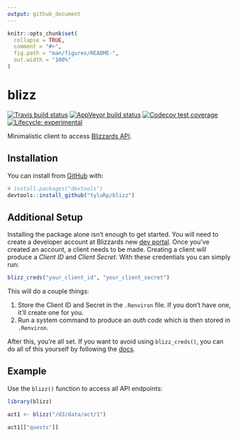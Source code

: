 ```yaml
---
output: github_document
---
```


<!-- README.md is generated from README.Rmd. Please edit that file -->

```r
knitr::opts_chunk$set(
  collapse = TRUE,
  comment = "#>",
  fig.path = "man/figures/README-",
  out.width = "100%"
)
```
# blizz

<!-- badges: start -->
[![Travis build status](https://travis-ci.org/tyluRp/blizz.svg?branch=master)](https://travis-ci.org/tyluRp/blizz)
[![AppVeyor build status](https://ci.appveyor.com/api/projects/status/github/tyluRp/blizz?branch=master&svg=true)](https://ci.appveyor.com/project/tyluRp/blizz)
[![Codecov test coverage](https://codecov.io/gh/tyluRp/blizz/branch/master/graph/badge.svg)](https://codecov.io/gh/tyluRp/blizz?branch=master)
[![Lifecycle: experimental](https://img.shields.io/badge/lifecycle-experimental-orange.svg)](https://www.tidyverse.org/lifecycle/#experimental)
<!-- badges: end -->

Minimalistic client to access [Blizzards API](https://develop.battle.net/).

## Installation

You can install from [GitHub](https://github.com/) with:

``` r
# install.packages("devtools")
devtools::install_github("tyluRp/blizz")
```

## Additional Setup

Installing the package alone isn't enough to get started. You will need to create a developer account at Blizzards new [dev portal](https://develop.battle.net/). Once you've created an account, a client needs to be made. Creating a client will produce a _Client ID_ and _Client Secret_. With these credentials you can simply run:

```r
blizz_creds("your_client_id", "your_client_secret")
```

This will do a couple things:

1. Store the Client ID and Secret in the `.Renviron` file. If you don't have one, it'll create one for you.
2. Run a system command to produce an _auth code_ which is then stored in `.Renviron`.

After this, you're all set. If you want to avoid using `blizz_creds()`, you can do all of this yourself by following the [docs](https://develop.battle.net/documentation/guides/getting-started).

## Example

Use the `blizz()` function to access all API endpoints:

```r
library(blizz)

act1 <- blizz("/d3/data/act/1")

act1[["quests"]]
```

